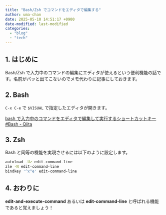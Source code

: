 ```yaml
---
title: "Bash/Zsh でコマンドをエディタで編集する"
author: uma-chan
date: 2025-05-10 14:51:17 +0900
date-modified: last-modified
categories:
  - "blog"
  - "tech"
---
```


## 1. はじめに

Bash/Zsh で入力中のコマンドの編集にエディタが使えるという便利機能の話です。名前がパッと出てこないのでメモ代わりに記事にしておきます。

## 2. Bash

`C-x C-e` で `$VISUAL` で指定したエディタが開きます。

[bash で入力中のコマンドをエディタで編集して実行するショートカットキー #Bash - Qiita](https://qiita.com/oirik/items/1253a12d7f4b88c4ffe0)

## 3. Zsh

Bash と同等の機能を実現させるには以下のように設定します。

```.sh
autoload -Uz edit-command-line
zle -N edit-command-line
bindkey '^x^e' edit-command-line
```

## 4. おわりに

**edit-and-execute-command** あるいは **edit-command-line** と呼ばれる機能であると覚えましょう！
